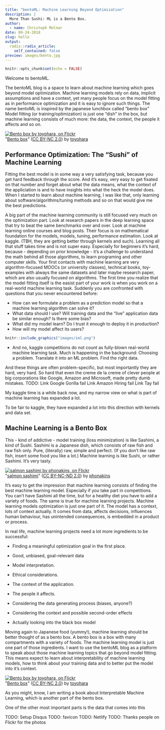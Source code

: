 ```yaml
---
title: "bentoML: Machine Learning Beyond Optimization"
description: |
  More Than Sushi: ML is a Bento Box.
author:
  - name: Christoph Molnar
date: 09-24-2018
slug: hello
output:
  radix::radix_article:
    self_contained: false
preview: images/bento.jpg
---
```


```r
knitr::opts_chunk$set(echo = FALSE)
```

Welcome to bentoML.

The bentoML blog is a space to learn about machine learning which goes beyond model optimization.
Machine learning models rely on data, implicit assumptions and have a context, yet many people focus on the model fitting as in performance optimization and it is easy to ignore such things.
The name bentoML is inspired by the japanese lunchbox called "bento box"
Model fitting (or training/optimization) is just one "dish" in the box, but machine learning consists of much more: the data, the context, the people it affects  and so on.

<aside>
<div about='https://farm9.static.flickr.com/8063/8202112368_a7bf99a91c_m.jpg'><a href='https://www.flickr.com/photos/toyohara/8202112368/' target='_blank'><img xmlns:dct='http://purl.org/dc/terms/' href='http://purl.org/dc/dcmitype/StillImage' rel='dct:type' src='https://farm9.static.flickr.com/8063/8202112368_a7bf99a91c_m.jpg' alt='Bento box by toyohara, on Flickr' title='Bento box by toyohara, on Flickr' border='0'/></a><br/>&quot;<a href='https://www.flickr.com/photos/toyohara/8202112368/' target='_blank'>Bento box</a>&quot;&nbsp;(<a rel='license' href='https://creativecommons.org/licenses/by-nc/2.0/' target='_blank'>CC BY-NC 2.0</a>)&nbsp;by&nbsp;<a xmlns:cc='http://creativecommons.org/ns#' rel='cc:attributionURL' property='cc:attributionName' href='https://www.flickr.com/people/toyohara/' target='_blank'>toyohara</a></div>
</aside>

<!-- The Problem -->

## Performance Optimization: The "Sushi" of Machine Learning

Fitting the best model is in some way a very satisfying task, because you get hard feedback through the score.
And it's easy, very easy to get fixated on that number and forget about what the data means, what the context of the appliciation is and to have insights into what the heck the model does.
When I started to learn about machine learning, I was like that, only learning about software/algorithms/tuning methods and so on that would give me the best predictions.

<!-- many are still like that -->
A big part of the machine learning community is still focused very much on the optimization part. 
Look at research papers in the deep learning space that try to beat the same benchmarks over and over.
Look at machine learning online courses and blog posts. 
Their focus is on mathematical foundation for the models, models, tuning, performance estimation.
Look at kaggle. (TBH, they are getting better through kernels and such).
Learning all that stuff takes time and is not super easy.
Especially for beginners it's hard, because - depending on prior knowledge - it's a challenge to understand the math behind all those algorithms, to learn programing and other computer skills.
Your first contacts with machine learning are very algorithm-focused MOOCs (or university classes), technical books, toy-examples with always the same datasets and later maybe research paper, which are also usually focused on algorithms.
The first time you realize that the model fitting itself is the easist part of your work is when you work on a real-world machine learning task. 
Suddenly you are confronted with questions that you never encountered before:

- How can we formulate a problem as a prediction model so that a machine learning algorithm can solve it?
- What data should I use? Will training data and the "live" application data be similar enough? Is there some bias?
- What did my model learn? Do I trust it enough to deploy it in production?
- How will my model affect its users?


<aside>
```r
knitr::include_graphics("images/iml.png")
```
</aside>

* And no, kaggle competitions do not count as fully-blown real-world machine learning task. 
Much is happening in the background: 
Choosing a problem. 
Translate it into an ML problem. 
Find the right data. 


And these things are often problem-specific, but most importantly they are hard, very hard.
So hard that even the creme de la creme of clever people at big corporations like Google, Amazon and Microsoft, made pretty dumb mistakes.
TODO: 
Link Google Gorilla fail
Link Amazon Hiring fail
Link Tay fail

My kaggle time is a while back now, and my narrow view on what is part of machine learning has expanded a lot.

To be fair to kaggle, they have expanded a lot into this direction with kernels and data set. 
<!-- Why is it such a problem? -->



<!-- The Solution -->


## Machine Learning is a Bento Box

This - kind of addictive - model training (loss minimization) is like Sashimi, a kind of Sushi. 
Sashimi is a Japanese dish, which consists of raw fish and raw fish only.
Pure, (literally) raw, simple and perfect.
(If you don't like raw fish, insert some food you like a lot.)
Machine learning is like Sushi, or rather Sashimi.
It's very tasty.

<aside>
<div about='https://farm6.static.flickr.com/5609/15346295977_67b3f7da58_m.jpg'><a href='https://www.flickr.com/photos/phonakins/15346295977/' target='_blank'><img xmlns:dct='http://purl.org/dc/terms/' href='http://purl.org/dc/dcmitype/StillImage' rel='dct:type' src='https://farm6.static.flickr.com/5609/15346295977_67b3f7da58_m.jpg' alt='salmon sashimi by phonakins, on Flickr' title='salmon sashimi by phonakins, on Flickr' border='0'/></a><br/>&quot;<a href='https://www.flickr.com/photos/phonakins/15346295977/' target='_blank'>salmon sashimi</a>&quot;&nbsp;(<a rel='license' href='https://creativecommons.org/licenses/by-nc-nd/2.0/' target='_blank'>CC BY-NC-ND 2.0</a>)&nbsp;by&nbsp;<a xmlns:cc='http://creativecommons.org/ns#' rel='cc:attributionURL' property='cc:attributionName' href='https://www.flickr.com/people/phonakins/' target='_blank'>phonakins</a></div>
</aside>

It’s easy to get the impression that machine learning consists of finding the best machine learning model. Especially if you take part in competitions. 
You can’t have Sashimi all the time, but for a healthy diet you have to add a variety of foods. 
The same is true for machine learning projects. Machine learning models optimization is just one part of it. 
The model has a context, lots of context actually. 
It comes from data, affects decisions, influences human behaviour, has unintended consequences, is embedded in a product or process.


In real life, machine learning  projects need a lot more ingredients to be successful:

- Finding a meaningful optimization goal in the first place.
- Good, unbiased, goal-relevant data
- Model interpretation.
- Ethical considerations.
- The context of the application.
- The people it affects.

- Considering the data generating process (biases, anyone?)
- Considering the context and possible second-order effects
- Actually looking into the black box model

Moving again to Japanese food (yummy!), machine learning should be better thought of as a bento box. 
A bento box is a box with many compartments with a variety of foods. 
The machine learning model is just one part of those ingredients.
I want to use the bentoML blog as a platform to speak about those machine learning topics that go beyond model fitting.
This means expect to learn about interpretability of machine learning models, how to think about your training data and to better put the model into it's context.

<aside>
<div about='https://farm9.static.flickr.com/8063/8202112368_a7bf99a91c_m.jpg'><a href='https://www.flickr.com/photos/toyohara/8202112368/' target='_blank'><img xmlns:dct='http://purl.org/dc/terms/' href='http://purl.org/dc/dcmitype/StillImage' rel='dct:type' src='https://farm9.static.flickr.com/8063/8202112368_a7bf99a91c_m.jpg' alt='Bento box by toyohara, on Flickr' title='Bento box by toyohara, on Flickr' border='0'/></a><br/>&quot;<a href='https://www.flickr.com/photos/toyohara/8202112368/' target='_blank'>Bento box</a>&quot;&nbsp;(<a rel='license' href='https://creativecommons.org/licenses/by-nc/2.0/' target='_blank'>CC BY-NC 2.0</a>)&nbsp;by&nbsp;<a xmlns:cc='http://creativecommons.org/ns#' rel='cc:attributionURL' property='cc:attributionName' href='https://www.flickr.com/people/toyohara/' target='_blank'>toyohara</a></div>
</aside>



As you might, know, I am writing a book about Interpretable Machine Learning, which is another part of the bento box. 

One of the other most important parts is the data that comes into this 


TODO: Setup Disqus
TODO: favicon
TODO: Netlify
TODO: Thanks people on Flickr for the photos

